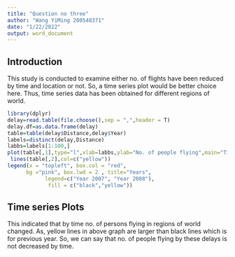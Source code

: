 ---
title: "Question no three"
author: "Wang YiMing 200548371"
date: "1/22/2022"
output: word_document
---
 
## Introduction

This study is conducted to examine either no. of flights have been reduced by time and location or not. So, a time series plot would be better choice here. Thus, time series data has been obtained for different regions of world. 

```{r plot}
library(dplyr)
delay=read.table(file.choose(),sep = ",",header = T)
delay.df=as.data.frame(delay)
table=table(delay$Distance,delay$Year)
labels=distinct(delay,Distance)
labbs=labels[1:100,]
plot(table[,1],type="l",xlab=labbs,ylab="No. of people flying",main="Time series plot of no. of flights in different regions of world")
 lines(table[,2],col=c("yellow"))
legend(x = "topleft", box.col = "red",
      bg ="pink", box.lwd = 2 , title="Years", 
            legend=c("Year 2007", "Year 2008"), 
             fill = c("black","yellow"))
```

## Time series Plots
This indicated that by time no. of persons flying in regions of world changed. As, yellow lines in above graph are larger than black lines which is for previous year. So, we can say that no. of people flying by these delays is not decreased by time. 

